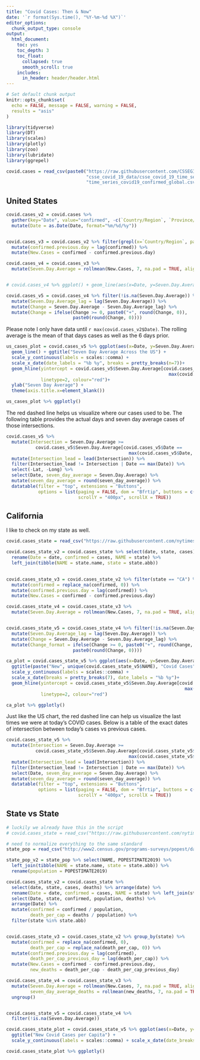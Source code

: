```yaml
---
title: "Covid Cases: Then & Now"
date: '`r format(Sys.time(), "%Y-%m-%d %X")`'
editor_options: 
  chunk_output_type: console
output:
  html_document:
    toc: yes
    toc_depth: 3
    toc_float:
      collapsed: true
      smooth_scroll: true
    includes:
      in_header: header/header.html
---
```


```r
# Set default chunk output
knitr::opts_chunk$set(
  echo = FALSE, message = FALSE, warning = FALSE,
  results = "asis"
)
```

```r
library(tidyverse)
library(DT)
library(scales)
library(plotly)
library(zoo)
library(lubridate)
library(ggrepel)

```



```r
covid.cases = read_csv(paste0("https://raw.githubusercontent.com/CSSEGISandData/COVID-19/master/",
                              "csse_covid_19_data/csse_covid_19_time_series/",
                              "time_series_covid19_confirmed_global.csv"))
```

## United States

```r
covid.cases_v2 = covid.cases %>%
  gather(key="Date", value="confirmed", -c(`Country/Region`, `Province/State`, Lat, Long)) %>% 
  mutate(Date = as.Date(Date, format="%m/%d/%y"))


covid.cases_v3 = covid.cases_v2 %>% filter(grepl(x=`Country/Region`, pattern= "US")) %>%
  mutate(confirmed.previous.day = lag(confirmed)) %>% 
  mutate(New.Cases = confirmed - confirmed.previous.day)

covid.cases_v4 = covid.cases_v3 %>%
  mutate(Seven.Day.Average = rollmean(New.Cases, 7, na.pad = TRUE, align = "right"))


# covid.cases_v4 %>% ggplot() + geom_line(aes(x=Date, y=Seven.Day.Average)) + geom_line(aes(x=Date, y=New.Cases)) + ggtitle("New Covid Cases")

covid.cases_v5 = covid.cases_v4 %>% filter(!is.na(Seven.Day.Average)) %>% 
  mutate(Seven.Day.Average_lag = lag(Seven.Day.Average)) %>%
  mutate(Change = Seven.Day.Average - Seven.Day.Average_lag) %>% 
  mutate(Change = ifelse(Change >= 0, paste0("+", round(Change, 0)), 
                         paste0(round(Change, 0))))
```

Please note I only have data until `r max(covid.cases_v2$Date)`. The rolling average is the mean of that days cases as well as the 6 days prior. 

```r
us_cases_plot = covid.cases_v5 %>% ggplot(aes(x=Date, y=Seven.Day.Average)) +
  geom_line() + ggtitle("Seven Day Average Across the US") + 
  scale_y_continuous(labels = scales::comma) +
  scale_x_date(date_labels = "%b %y", breaks = pretty_breaks(n=7))+
  geom_hline(yintercept = covid.cases_v5$Seven.Day.Average[covid.cases_v5$Date ==
                                                             max(covid.cases_v5$Date)],
             linetype=2, colour="red")+
  ylab("Seven Day Average") +
  theme(axis.title.x=element_blank())

us_cases_plot %>% ggplotly()

```

The red dashed line helps us visualize where our cases used to be. The following table provides the actual days and seven day average cases of those intersections.

```r
covid.cases_v5 %>% 
  mutate(Intersection = Seven.Day.Average >= 
           covid.cases_v5$Seven.Day.Average[covid.cases_v5$Date == 
                                              max(covid.cases_v5$Date, na.rm = TRUE)]) %>% 
  mutate(Intersection_lead = lead(Intersection)) %>% 
  filter(Intersection_lead != Intersection | Date == max(Date)) %>% 
  select(-Lat, -Long) %>% 
  select(Date, seven_day_average = Seven.Day.Average) %>% 
  mutate(seven_day_average = round(seven_day_average)) %>% 
  datatable(filter = "top", extensions = "Buttons",
            options = list(paging = FALSE, dom = "Bfrtip", buttons = c("copy", "csv", "excel"),
                           scrollY = "400px", scrollX = TRUE))

```

## California

I like to check on my state as well.

```r
covid.cases_state = read_csv("https://raw.githubusercontent.com/nytimes/covid-19-data/master/us-states.csv")

```

```r
covid.cases_state_v2 = covid.cases_state %>% select(date, state, cases) %>% arrange(date) %>% 
  rename(Date = date, confirmed = cases, NAME = state) %>% 
  left_join(tibble(NAME = state.name, state = state.abb))
  

covid.cases_state_v3 = covid.cases_state_v2 %>% filter(state == "CA") %>%
  mutate(confirmed = replace_na(confirmed, 0)) %>% 
  mutate(confirmed.previous.day = lag(confirmed)) %>% 
  mutate(New.Cases = confirmed - confirmed.previous.day)

covid.cases_state_v4 = covid.cases_state_v3 %>%
  mutate(Seven.Day.Average = rollmean(New.Cases, 7, na.pad = TRUE, align = "right"))


covid.cases_state_v5 = covid.cases_state_v4 %>% filter(!is.na(Seven.Day.Average)) %>% 
  mutate(Seven.Day.Average_lag = lag(Seven.Day.Average)) %>%
  mutate(Change = Seven.Day.Average - Seven.Day.Average_lag) %>% 
  mutate(Change_format = ifelse(Change >= 0, paste0("+", round(Change, 0)), 
                         paste0(round(Change, 0))))
```


```r
ca_plot = covid.cases_state_v5 %>% ggplot(aes(x=Date, y=Seven.Day.Average, label=Change_format)) + geom_line() + 
  ggtitle(paste("New", unique(covid.cases_state_v5$NAME), "Covid Cases")) + 
  scale_y_continuous(labels = scales::comma) +
  scale_x_date(breaks = pretty_breaks(7), date_labels = "%b %y")+
  geom_hline(yintercept = covid.cases_state_v5$Seven.Day.Average[covid.cases_state_v5$Date ==
                                                                   max(covid.cases_state_v5$Date)],
             linetype=2, colour="red") 

ca_plot %>% ggplotly()
```

Just like the US chart, the red dashed line can help us visualize the last times we were at today's COVID cases. Below is a table of the exact dates of intersection between today's cases vs previous cases. 

```r
covid.cases_state_v5 %>% 
  mutate(Intersection = Seven.Day.Average >= 
           covid.cases_state_v5$Seven.Day.Average[covid.cases_state_v5$Date == 
                                              max(covid.cases_state_v5$Date, na.rm = TRUE)]) %>% 
  mutate(Intersection_lead = lead(Intersection)) %>% 
  filter(Intersection_lead != Intersection | Date == max(Date)) %>% 
  select(Date, seven_day_average = Seven.Day.Average) %>% 
  mutate(seven_day_average = round(seven_day_average)) %>% 
  datatable(filter = "top", extensions = "Buttons",
            options = list(paging = FALSE, dom = "Bfrtip", buttons = c("copy", "csv", "excel"),
                           scrollY = "400px", scrollX = TRUE))

```

## State vs State

```r
# luckily we already have this in the script
# covid.cases_state = read_csv("https://raw.githubusercontent.com/nytimes/covid-19-data/master/us-states.csv")

# need to normalize everything to the same standard
state_pop = read_csv("http://www2.census.gov/programs-surveys/popest/datasets/2010-2019/national/totals/nst-est2019-alldata.csv")

```

```r
state_pop_v2 = state_pop %>% select(NAME, POPESTIMATE2019) %>%
  left_join(tibble(NAME = state.name, state = state.abb)) %>% 
  rename(population = POPESTIMATE2019)

covid.cases_state_v2 = covid.cases_state %>%
  select(date, state, cases, deaths) %>% arrange(date) %>% 
  rename(Date = date, confirmed = cases, NAME = state) %>% left_join(state_pop_v2) %>%
  select(Date, state, confirmed, population, deaths) %>%
  arrange(Date) %>% 
  mutate(confirmed = confirmed / population,
         death_per_cap = deaths / population) %>% 
  filter(state %in% state.abb)


covid.cases_state_v3 = covid.cases_state_v2 %>% group_by(state) %>%
  mutate(confirmed = replace_na(confirmed, 0),
         death_per_cap = replace_na(death_per_cap, 0)) %>% 
  mutate(confirmed.previous.day = lag(confirmed),
         death_per_cap_previous_day = lag(death_per_cap)) %>% 
  mutate(New.Cases = confirmed - confirmed.previous.day,
         new_deaths = death_per_cap - death_per_cap_previous_day)

covid.cases_state_v4 = covid.cases_state_v3 %>%
  mutate(Seven.Day.Average = rollmean(New.Cases, 7, na.pad = TRUE, align = "right"),
         seven_day_average_deaths = rollmean(new_deaths, 7, na.pad = TRUE, align = "right")) %>% 
  ungroup()


covid.cases_state_v5 = covid.cases_state_v4 %>%
  filter(!is.na(Seven.Day.Average))


```


```r
covid.cases_state_plot = covid.cases_state_v5 %>% ggplot(aes(x=Date, y=Seven.Day.Average, colour = state)) + geom_line() + 
  ggtitle("New Covid Cases per Capita") + 
  scale_y_continuous(labels = scales::comma) + scale_x_date(date_breaks = "1 month", date_labels = "%b %y") 

covid.cases_state_plot %>% ggplotly()

```


<!-- ## Vaccines -->

<!-- Now, I'm no public health expert, but it does seem like the higher vaccine rate a state has, the lower the COVID cases are. Let's just let the data talk. -->

